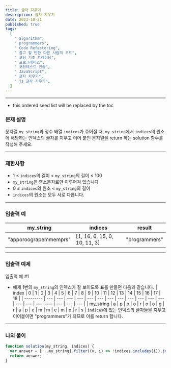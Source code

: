 ```yaml
---
title: 글자 지우기
description: 글자 지우기
date: 2023-10-21
published: true
tags:
  [
    " algorithm",
    " programmers",
    " Code Refactoring",
    " 참고 할 만한 다른 사람의 코드",
    " 코딩 기초 트레이닝",
    " 프로그래머스",
    " 코딩테스트 연습",
    " JavaScript",
    " 글자 지우기",
    " js 글자 지우기",
  ]
---
```


---

- this ordered seed list will be replaced by the toc

### 문제 설명

문자열 `my_string`과 정수 배열 `indices`가 주어질 때, `my_string`에서 `indices`의 원소에 해당하는 인덱스의 글자를 지우고 이어 붙인 문자열을 return 하는 solution 함수를 작성해 주세요.

---

### 제한사항

- 1 ≤ `indices`의 길이 < `my_string`의 길이 ≤ 100
- `my_string`은 영소문자로만 이루어져 있습니다
- 0 ≤ `indices`의 원소 < `my_string`의 길이
- `indices`의 원소는 모두 서로 다릅니다.

---

### 입출력 예

| my_string             | indices                      | result        |
| --------------------- | ---------------------------- | ------------- |
| "apporoograpemmemprs" | [1, 16, 6, 15, 0, 10, 11, 3] | "programmers" |

---

### 입출력 예제

입출력 예 #1

- 예제 1번의 `my_string`의 인덱스가 잘 보이도록 표를 만들면 다음과 같습니다.
  | index | 0 | 1 | 2 | 3 | 4 | 5 | 6 | 7 | 8 | 9 | 10 | 11 | 12 | 13 | 14 | 15 | 16 | 17 | 18 |
  | --------- | --- | --- | --- | --- | --- | --- | --- | --- | --- | --- | --- | --- | --- | --- | --- | --- | --- | --- | --- |
  | my_string | a | p | p | o | r | o | o | g | r | a | p | e | m | m | e | m | p | r | s |
  `indices`에 있는 인덱스의 글자들을 지우고 이어붙이면 "programmers"가 되므로 이를 return 합니다.

---

### 나의 풀이

```jsx
function solution(my_string, indices) {
  var answer = [...my_string].filter((v, i) => !indices.includes(i)).join("");
  return answer;
}
```
